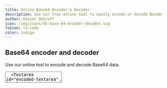 ```yaml
---
title: Online Base64 Encoder & Decoder
description: Use our free online tool to easily encode or decode Base64 - essential in Java and OAuth 2.0 data integrity
author: Daniel DeGroff
icon: /img/icons/dt-base-64-encoder-decoder.svg
faIcon: fa-code
color: indigo
---
```


## Base64 encoder and decoder

Use our online tool to encode and decode Base64 data.

<form id="url-encoder-form" className="gap-y-6 grid grid-cols-1 mt-8">
  <Toggle id="url_safe" label="URL safe" name="url_safe" required={false}/>
  <Toggle id="without_padding" label="Without padding" name="without_padding" required={false}/>
  <Textarea id="decoded-textarea" label="Decoded text" name="decoded-textarea" required={false} instructions="Type or paste a text into the text area above and the text will be base64 <strong>Encoded</strong> as you type"/>
  <Textarea id="encoded-textarea" label="Encoded text" name="encoded-textarea" required={false} instructions="Type or paste base64 encoded text into the text area above and the text will be base64 <strong>Decoded</strong> as you type"/>
</form>

## What Is Base64 encoding?

[Base64 encoding](https://en.wikipedia.org/wiki/Base64) is a popular method used to encode binary data, particularly when this data needs to be stored or transferred over media designed to manage text. Its primary function is to ensure that the encoded data remains intact, without modification during transport. It's a method often seen in numerous applications, including email via MIME and storing complex data in XML or JSON.

Base64 is a term for a group of similar encoding schemes that encode binary data by treating it numerically and translating it into a base-64 representation. The term "Base64" originates from a specific MIME-content transfer encoding.

## How does Base64 work?

The Base64 encoding process involves the conversion of binary data into a set of 64 different characters - `A-Z`, `a-z`, `0-9`, `+`, and `/` are the standard set. These characters represent the data in an ASCII string format, making it safer for transport over systems designed for text. For example, in the Base64 scheme, the word `Man` is encoded as `TWFu`. The letters `M`, `a`, and `n` are stored as the bytes `77`, `97`, `110`, which are equivalent to binary representations `01001101`, `01100001`, and `01101110`. These three bytes are joined in a 24-bit buffer producing a binary sequence. Groups of 6 bits are converted into 4 numbers (24 = 4 * 6 bits), which are then converted into their corresponding Base64 values.

## Base64 and Java

In Java, Base64 encoding is commonly used when there is a need to encode binary data, particularly when that data needs to be stored and transferred over media designed to deal with text. This ensures that the data remains intact without modification during transport. Here's how it relates to Java:

* **Java Library Support:** Java 8 and onwards provide support for Base64 encoding and decoding through the `java.util.Base64` class. This class provides three different encoders and decoders: `basic`, `URL-safe`, and `MIME` type.
* **Encoding Data:** The `Base64.getEncoder()` method returns a `Base64.Encoder` that can be used to encode byte data or strings into a Base64 string.
* **Decoding Data:** The `Base64.getDecoder()` method returns a `Base64.Decoder` that can be used to decode Base64 strings back into byte data.
* **Handling Binary Data:** If you're working with binary data in Java, such as reading a binary file, or storing binary data in a database, you often need to encode the data in order to safely transmit and store it. Base64 is a common encoding method for this purpose.
* **Web and Networking Applications:** Base64 data is often used in web and networking applications in Java, such as when dealing with HTTP headers, URL parameters, and HTML form data, where binary data needs to be safely transmitted.
* **Security and Encryption:** In security-sensitive applications, Base64 is used to encode keys, certificates, and other security credentials. For example, a common use is encoding the public and private keys in public key cryptography.

## Base64 and OAuth

Base64 encoding is often used in the [OAuth 2.0 authorization](https://fusionauth.io/articles/oauth/modern-guide-to-oauth) framework, specifically in the process of issuing and handling tokens. Here are the key ways it is used:

* **JWT (JSON Web Tokens):** In OAuth 2.0, [JWTs](https://fusionauth.io/articles/tokens/jwt-components-explained) are often used as access tokens. A JWT is a compact, URL-safe means of representing claims to be transferred between two parties. The claims in a JWT are encoded as a JSON object. This JSON object is then used as the source of bytes when using JSON Web Signature (JWS) to ensure the JSON is not modified. It is also used as the plaintext source when using JSON Web Encryption (JWE) to protect the contents of the JSON object. Enabling the claims to be digitally signed or integrity protected with a Message Authentication Code (MAC) and/or encrypted ensures that the token cannot be modified or read by unauthorized parties. The JWT token is made up of three parts: Header, Payload, and Signature. Each of these parts is Base64 encoded.
* **Basic Authentication:** In some flows of OAuth 2.0, such as the client credentials flow, the client ID and secret are concatenated with a colon (`:`) and then Base64 encoded. This encoded string is then sent in the Authorization header for basic authentication, as defined by the HTTP specification.
* **Encoding Binary Data:** In the context of OAuth and tokens, sometimes there is a need to send binary data. For example, a certificate or a document. Base64 is used to encode this binary data into text so it can be transmitted without loss or modification of the data.

By using Base64 encoding, OAuth 2.0 can safely transmit data across networks and systems that are designed to handle text, ensuring the integrity of the data and making it suitable for use in URLs, headers, and other HTTP components.Security & privacy

Base64 encoding is an essential tool in data management, particularly when dealing with systems designed to handle text. Understanding how it works and how to use it can greatly assist in tasks like email communication, data storage, and handling complex data in XML or JSON formats.

<link rel="stylesheet" href="/css/codemirror-5.17.0.css"/>
<link rel="stylesheet" href="/css/codemirror-lint-5.17.0.css"/>
<script type="text/javascript" src="/js/codemirror-min-5.17.0.js" defer></script>
<script type="text/javascript" src="/js/Base64EncoderDecoder-0.1.0.js" defer></script>

